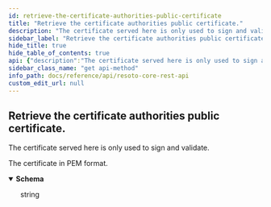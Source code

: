 ```yaml
---
id: retrieve-the-certificate-authorities-public-certificate
title: "Retrieve the certificate authorities public certificate."
description: "The certificate served here is only used to sign and validate."
sidebar_label: "Retrieve the certificate authorities public certificate."
hide_title: true
hide_table_of_contents: true
api: {"description":"The certificate served here is only used to sign and validate.","tags":["certificate"],"responses":{"200":{"description":"The certificate in PEM format.","content":{"application/x-pem-file":{"schema":{"type":"string","example":"-----BEGIN CERTIFICATE-----\nMIIDUjCCAjqgAwIBAgIUEtDMkiSa2FYM5LVhZiPlspro39owDQYJKoZIhvcNAQEL\nBQAweDELMAkGA1UEBhMCVVMxEzARBgNVBAgMCkNhbGlmb3JuaWExFjAUBgNVBAcM\nDVNhbiBGcmFuY2lzY28xHjAcBgNVBAoMFVNvbWUgRW5naW5lZXJpbmcgSW5jLjEc\nMBoGA1UEAwwTQ2xvdWRrZWVwZXIgUm9vdCBDQTAeFw0yMTEyMjIwOTQ1NDJaFw0y\nMjEyMjIwOTQ1NDJaMBsxGTAXBgNVBAMMEHNvbWUuZW5naW5lZXJpbmcwggEiMA0G\nCSqGSIb3DQEBAQUAA4IBDwAwggEKAoIBAQC5VIgOTR95jIxWJZHXUo6FUv4CyDn/\nfZWxZQmFXC8c6SqspRNpXMgZq+riTm+yQ1l/kc2xVpr5S8tVeFGGjzaCcf51DMSx\nj7SaUXP2oDtMi7e9wkfTaoN3z3erVwJl39znKQviEL8G7vYPCn7oDqt1HHry7ctN\ncrEMWYSQXUYe4s++K1q65VyGNBp6AcIrmefoH0pGARZs4MbvR74U44xsj25VFS+W\nM3YSomBv4oB4QkqlcVWOU/Tlx7Tq7ASfkSqEkUigKMx/QKrdeQHxCkEtmjbiHhOk\nVaCYsVbi8pVvE5URNrycvzJXGdimSL8pVZ8M89gUDoxUoiAneSswoRZrAgMBAAGj\nMTAvMA4GA1UdDwEB/wQEAwIFoDAdBgNVHSUEFjAUBggrBgEFBQcDAQYIKwYBBQUH\nAwIwDQYJKoZIhvcNAQELBQADggEBAA70yqOYfYtguJKji+IeIsZflNH2DH6lZ2Xe\nmv5suRbjuKEApSDUL59rpliT1dAcX6+cfKDQjzZ/7VWmp+XZmehGRlhRNWJMzsOz\nXv8/5l0LL59yN4w4FNq2cREcLj35RVYUU7lssNr/RNE9xNMHeqLdC4oW22PUi1lY\niq212G5yQTg31lVmzA9Uzvz+p/A8CG24tSBFbydSIogprmALS+5rnso0bWJ3Owf1\nCVz6Dc9UM4kBWDsb+iTffXwbgSDbG+lJ+9TEndcAzb7Zxs6ghMtv/PKR/tmw+O32\n3da9fAZE2eZoDvssH6LAUcFjtP9SFb8ZOdHJ15l279vzgCvWsvU=\n-----END CERTIFICATE-----\n"}}}}},"method":"get","path":"/ca/cert","servers":[{"url":"https://{host}:{port}","variables":{"host":{"default":"localhost"},"port":{"default":"8900"}}}],"info":{"title":"Resoto Core REST API","version":"V1"},"postman":{"name":"Retrieve the certificate authorities public certificate.","description":{"content":"The certificate served here is only used to sign and validate.","type":"text/plain"},"url":{"path":["ca","cert"],"host":["{{baseUrl}}"],"query":[],"variable":[]},"header":[{"key":"Accept","value":"application/x-pem-file"}],"method":"GET"}}
sidebar_class_name: "get api-method"
info_path: docs/reference/api/resoto-core-rest-api
custom_edit_url: null
---
```



## Retrieve the certificate authorities public certificate.

The certificate served here is only used to sign and validate.

<div><ApiTabs><TabItem label={"200"} value={"200"}><div>

The certificate in PEM format.

</div><div><MimeTabs schemaType={"response"}><TabItem label={"application/x-pem-file"} value={"application/x-pem-file"}><SchemaTabs><TabItem label={"Schema"} value={"Schema"}><details style={{}} data-collapsed={false} open={true}><summary style={{"textAlign":"left"}}><strong>Schema</strong></summary><div style={{"textAlign":"left","marginLeft":"1rem"}}></div><ul style={{"marginLeft":"1rem"}}><div style={{"marginTop":".5rem","marginBottom":".5rem","marginLeft":"1rem"}}>

string

</div></ul></details></TabItem></SchemaTabs></TabItem></MimeTabs></div></TabItem></ApiTabs></div>
